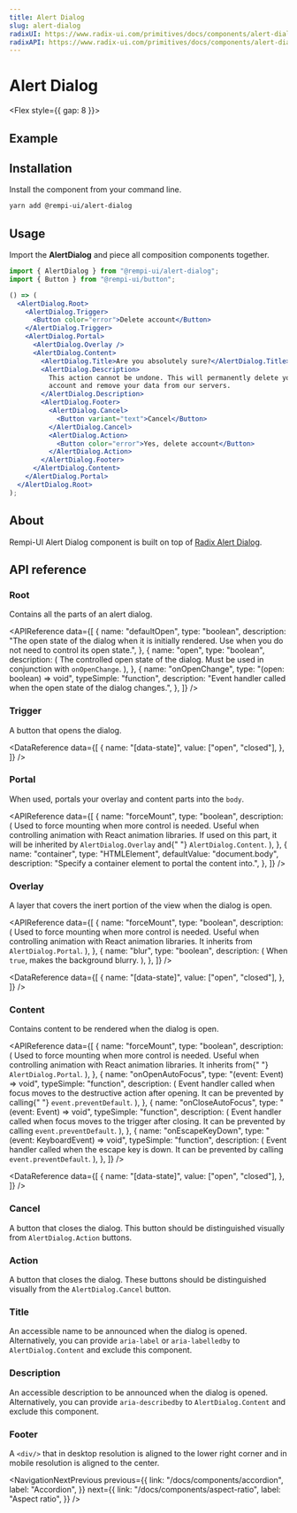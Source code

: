 ```yaml
---
title: Alert Dialog
slug: alert-dialog
radixUI: https://www.radix-ui.com/primitives/docs/components/alert-dialog
radixAPI: https://www.radix-ui.com/primitives/docs/components/alert-dialog#api-reference
---
```


# Alert Dialog

<Description text="A modal dialog that interrupts the user with important content and expects a response." />

<Flex style={{ gap: 8 }}>
  <RadixUI href="https://www.radix-ui.com/primitives/docs/components/alert-dialog" />
  <RadixAPI href="https://www.radix-ui.com/primitives/docs/components/alert-dialog#api-reference" />
</Flex>

## Example

<PreviewComponent name="alert-dialog" />

## Installation

Install the component from your command line.

```bash
yarn add @rempi-ui/alert-dialog
```

## Usage

Import the <strong>AlertDialog</strong> and piece all composition components together.

```jsx
import { AlertDialog } from "@rempi-ui/alert-dialog";
import { Button } from "@rempi-ui/button";

() => (
  <AlertDialog.Root>
    <AlertDialog.Trigger>
      <Button color="error">Delete account</Button>
    </AlertDialog.Trigger>
    <AlertDialog.Portal>
      <AlertDialog.Overlay />
      <AlertDialog.Content>
        <AlertDialog.Title>Are you absolutely sure?</AlertDialog.Title>
        <AlertDialog.Description>
          This action cannot be undone. This will permanently delete your
          account and remove your data from our servers.
        </AlertDialog.Description>
        <AlertDialog.Footer>
          <AlertDialog.Cancel>
            <Button variant="text">Cancel</Button>
          </AlertDialog.Cancel>
          <AlertDialog.Action>
            <Button color="error">Yes, delete account</Button>
          </AlertDialog.Action>
        </AlertDialog.Footer>
      </AlertDialog.Content>
    </AlertDialog.Portal>
  </AlertDialog.Root>
);
```

## About

Rempi-UI Alert Dialog component is built on top of [Radix Alert Dialog](https://www.radix-ui.com/primitives/docs/components/alert-dialog).

## API reference

### Root

Contains all the parts of an alert dialog. <br />

<MoreInfo
  componentName="Radix Alert Dialog Root"
  componentLink="https://www.radix-ui.com/primitives/docs/components/alert-dialog#root"
/>

<APIReference
  data={[
    {
      name: "defaultOpen",
      type: "boolean",
      description:
        "The open state of the dialog when it is initially rendered. Use when you do not need to control its open state.",
    },
    {
      name: "open",
      type: "boolean",
      description: (
        <span>
          The controlled open state of the dialog. Must be used in conjunction
          with <code>onOpenChange</code>.
        </span>
      ),
    },
    {
      name: "onOpenChange",
      type: "(open: boolean) => void",
      typeSimple: "function",
      description:
        "Event handler called when the open state of the dialog changes.",
    },
  ]}
/>

### Trigger

A button that opens the dialog.

<MoreInfo
  componentName="Radix Alert Dialog Trigger"
  componentLink="https://www.radix-ui.com/primitives/docs/components/alert-dialog#trigger"
/>

<DataReference
  data={[
    {
      name: "[data-state]",
      value: ["open", "closed"],
    },
  ]}
/>

### Portal

When used, portals your overlay and content parts into the `body`.

<MoreInfo
  componentName="Radix Alert Dialog Portal"
  componentLink="https://www.radix-ui.com/primitives/docs/components/alert-dialog#portal"
/>

<APIReference
  data={[
    {
      name: "forceMount",
      type: "boolean",
      description: (
        <span>
          Used to force mounting when more control is needed. Useful when
          controlling animation with React animation libraries. If used on this
          part, it will be inherited by <code>AlertDialog.Overlay</code> and{" "}
          <code>AlertDialog.Content</code>.
        </span>
      ),
    },
    {
      name: "container",
      type: "HTMLElement",
      defaultValue: "document.body",
      description: "Specify a container element to portal the content into.",
    },
  ]}
/>

### Overlay

A layer that covers the inert portion of the view when the dialog is open.

<MoreInfo
  componentName="Radix Alert Dialog Overlay"
  componentLink="https://www.radix-ui.com/primitives/docs/components/alert-dialog#overlay"
/>

<APIReference
  data={[
    {
      name: "forceMount",
      type: "boolean",
      description: (
        <span>
          Used to force mounting when more control is needed. Useful when
          controlling animation with React animation libraries. It inherits from
          <code>AlertDialog.Portal</code>.
        </span>
      ),
    },
    {
      name: "blur",
      type: "boolean",
      description: (
        <span>
          When <code>true</code>, makes the background blurry.
        </span>
      ),
    },
  ]}
/>

<DataReference
  data={[
    {
      name: "[data-state]",
      value: ["open", "closed"],
    },
  ]}
/>

### Content

Contains content to be rendered when the dialog is open.

<MoreInfo
  componentName="Radix Alert Dialog Content"
  componentLink="https://www.radix-ui.com/primitives/docs/components/alert-dialog#content"
/>

<APIReference
  data={[
    {
      name: "forceMount",
      type: "boolean",
      description: (
        <span>
          Used to force mounting when more control is needed. Useful when
          controlling animation with React animation libraries. It inherits from{" "}
          <code>AlertDialog.Portal</code>.
        </span>
      ),
    },
    {
      name: "onOpenAutoFocus",
      type: "(event: Event) => void",
      typeSimple: "function",
      description: (
        <span>
          Event handler called when focus moves to the destructive action after
          opening. It can be prevented by calling{" "}
          <code>event.preventDefault</code>.
        </span>
      ),
    },
    {
      name: "onCloseAutoFocus",
      type: "(event: Event) => void",
      typeSimple: "function",
      description: (
        <span>
          Event handler called when focus moves to the trigger after closing. It
          can be prevented by calling <code>event.preventDefault</code>.
        </span>
      ),
    },
    {
      name: "onEscapeKeyDown",
      type: "(event: KeyboardEvent) => void",
      typeSimple: "function",
      description: (
        <span>
          Event handler called when the escape key is down. It can be prevented
          by calling <code>event.preventDefault</code>.
        </span>
      ),
    },
  ]}
/>

<DataReference
  data={[
    {
      name: "[data-state]",
      value: ["open", "closed"],
    },
  ]}
/>

### Cancel

A button that closes the dialog. This button should be distinguished visually from `AlertDialog.Action` buttons.<br/>

<MoreInfo
  componentName="Radix Alert Dialog Cancel"
  componentLink="https://www.radix-ui.com/primitives/docs/components/alert-dialog#cancel"
/>

### Action

A button that closes the dialog. These buttons should be distinguished visually from the `AlertDialog.Cancel` button.<br/>

<MoreInfo
  componentName="Radix Alert Dialog Action"
  componentLink="https://www.radix-ui.com/primitives/docs/components/alert-dialog#action"
/>

### Title

An accessible name to be announced when the dialog is opened. Alternatively, you can provide `aria-label` or `aria-labelledby` to `AlertDialog.Content` and exclude this component.<br/>

<MoreInfo
  componentName="Radix Alert Dialog Title"
  componentLink="https://www.radix-ui.com/primitives/docs/components/alert-dialog#title"
/>

### Description

An accessible description to be announced when the dialog is opened. Alternatively, you can provide `aria-describedby` to `AlertDialog.Content` and exclude this component.<br/>

<MoreInfo
  componentName="Radix Alert Dialog Description"
  componentLink="https://www.radix-ui.com/primitives/docs/components/alert-dialog#description"
/>

### Footer

A `<div/>` that in desktop resolution is aligned to the lower right corner and in mobile resolution is aligned to the center.

<NavigationNextPrevious
  previous={{
    link: "/docs/components/accordion",
    label: "Accordion",
  }}
  next={{
    link: "/docs/components/aspect-ratio",
    label: "Aspect ratio",
  }}
/>
